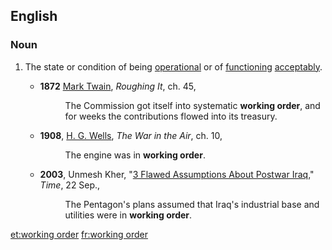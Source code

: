 ==English==

===Noun===
{{en-noun|sg=[[working]] [[order]]|-}}

# {{context|especially of [[machinery]]}} The state or condition of being [[operational]] or of [[function]]ing [[acceptably]].
#*'''1872''' [[w:Mark_Twain|Mark Twain]], ''Roughing It'', ch. 45,
#*:The Commission got itself into systematic '''working order''', and for weeks the contributions flowed into its treasury.
#*'''1908''', [[w:G._G._Wells|H. G. Wells]], ''The War in the Air'', ch. 10,
#*:The engine was in '''working order'''.
#*'''2003''', Unmesh Kher, "[http://www.time.com/time/magazine/article/0,9171,1005708,00.html 3 Flawed Assumptions About Postwar Iraq]," ''Time'', 22 Sep.,
#*:The Pentagon's plans assumed that Iraq's industrial base and utilities were in '''working order'''.

[[et:working order]]
[[fr:working order]]